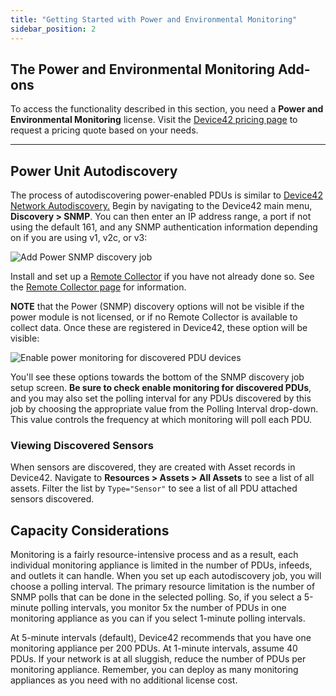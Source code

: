```yaml
---
title: "Getting Started with Power and Environmental Monitoring"
sidebar_position: 2
---
```


## The Power and Environmental Monitoring Add-ons

To access the functionality described in this section, you need a **Power and Environmental Monitoring** license. Visit the [Device42 pricing page](https://www.device42.com/pricing/) to request a pricing quote based on your needs.

* * *

## Power Unit Autodiscovery

The process of autodiscovering power-enabled PDUs is similar to [Device42 Network Autodiscovery.](auto-discovery/network-auto-discovery.mdx) Begin by navigating to the Device42 main menu, **Discovery > SNMP**. You can then enter an IP address range, a port if not using the default 161, and any SNMP authentication information depending on if you are using v1, v2c, or v3: 

![Add Power SNMP discovery job](/assets/images/add_power_SNMP_discovery.png)

Install and set up a [Remote Collector](https://www.device42.com/autodiscovery/) if you have not already done so. See the [Remote Collector page](/auto-discovery/remote-collector-rc/#installation-and-configuration) for information.

**NOTE** that the Power (SNMP) discovery options will not be visible if the power module is not licensed, or if no Remote Collector is available to collect data. Once these are registered in Device42, these option will be visible: 

![Enable power monitoring for discovered PDU devices](/assets/images/power_options_enable_monitoring-HL.png)

You'll see these options towards the bottom of the SNMP discovery job setup screen. **Be sure to check enable monitoring for discovered PDUs**, and you may also set the polling interval for any PDUs discovered by this job by choosing the appropriate value from the Polling Interval drop-down. This value controls the frequency at which monitoring will poll each PDU.


### Viewing Discovered Sensors

When sensors are discovered, they are created with Asset records in Device42. Navigate to **Resources > Assets > All Assets** to see a list of all assets. Filter the list by `Type="Sensor"` to see a list of all PDU attached sensors discovered.

## Capacity Considerations

Monitoring is a fairly resource-intensive process and as a result, each individual monitoring appliance is limited in the number of PDUs, infeeds, and outlets it can handle. When you set up each autodiscovery job, you will choose a polling interval. The primary resource limitation is the number of SNMP polls that can be done in the selected polling. So, if you select a 5-minute polling intervals, you monitor 5x the number of PDUs in one monitoring appliance as you can if you select 1-minute polling intervals.

At 5-minute intervals (default), Device42 recommends that you have one monitoring appliance per 200 PDUs. At 1-minute intervals, assume 40 PDUs. If your network is at all sluggish, reduce the number of PDUs per monitoring appliance. Remember, you can deploy as many monitoring appliances as you need with no additional license cost.
